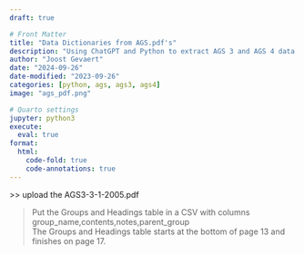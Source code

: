 ```yaml
---
draft: true

# Front Matter
title: "Data Dictionaries from AGS.pdf's"
description: "Using ChatGPT and Python to extract AGS 3 and AGS 4 data dictionaries from their corresponding .pdf documentation."
author: "Joost Gevaert"
date: "2024-09-26"
date-modified: "2023-09-26"
categories: [python, ags, ags3, ags4]
image: "ags_pdf.png"

# Quarto settings
jupyter: python3
execute:
  eval: true
format:
  html:
    code-fold: true
    code-annotations: true
---
```


\>> upload the AGS3-3-1-2005.pdf

> Put the Groups and Headings table in a CSV with columns group_name,contents,notes,parent_group  
> The Groups and Headings table starts at the bottom of page 13 and finishes on page 17.
